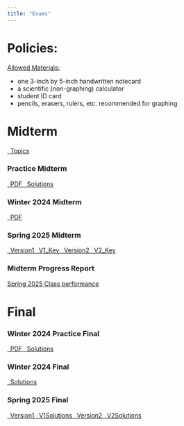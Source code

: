 ```yaml
---
title: "Exams"
---
```


# Policies:

<u>Allowed Materials:</u>

  - one 3-inch by 5-inch handwritten notecard
  - a scientific (non-graphing) calculator
  - student ID card
  - pencils, erasers, rulers, etc. recommended for graphing

# Midterm

```{=html}
<a class="btn btn-primary btn-md" href="Handout-Midterm-Topics.pdf" target="_blank">
  <i class="fa-solid fa-window-restore"></i>&ensp;Topics
</a>
```

### Practice Midterm
```{=html}
<a class="btn btn-primary btn-md" href="Midterm/EC311-Winter-24-Practice-Midterm.pdf">
   <i class="fa-solid fa-window-restore"></i>&ensp;PDF
</a>
<a class="btn btn-primary btn-md" href="Midterm/Answers-EC-311-Winter-24-Practice-Midterm.pdf" target="_blank">
  <i class="fa-solid fa-window-restore"></i>&ensp;Solutions
</a>
```

### Winter 2024 Midterm
```{=html}
<a class="btn btn-primary btn-md" href="Midterm/EC-311-Winter-24-Midterm-v2.pdf" target="_blank">
  <i class="fa-solid fa-window-restore"></i>&ensp;PDF
</a>
```

### Spring 2025 Midterm
```{=html}
<a class="btn btn-primary btn-md" href="Midterm/EC311-Sp25-Midterm_v1.pdf" target="_blank">
  <i class="fa-solid fa-window-restore"></i>&ensp;Version1
</a>
<a class="btn btn-primary btn-md" href="Midterm/EC311-Sp25-Midterm_v1_KEY.pdf" target="_blank">
  <i class="fa-solid fa-window-restore"></i>&ensp;V1_Key
</a>
<a class="btn btn-primary btn-md" href="Midterm/EC311-Sp25-Midterm_v2.pdf" target="_blank">
  <i class="fa-solid fa-window-restore"></i>&ensp;Version2
</a>
<a class="btn btn-primary btn-md" href="Midterm/EC311-Sp25-Midterm_v2_KEY.pdf" target="_blank">
  <i class="fa-solid fa-window-restore"></i>&ensp;V2_Key
</a>
```

### Midterm Progress Report

[Spring 2025 Class performance](Midterm/progress-report.html)

# Final

### Winter 2024 Practice Final
```{=html}
<a class="btn btn-primary btn-md" href="Final/EC-311-Winter-24-Practice-Final.pdf" target="_blank">
  <i class="fa-solid fa-window-restore"></i>&ensp;PDF
</a>
<a class="btn btn-primary btn-md" href="Final/[Answers]EC-311-Winter-24-Practice-Final.pdf" target="_blank">
  <i class="fa-solid fa-window-restore"></i>&ensp;Solutions
</a>
```

### Winter 2024 Final
```{=html}
<a class="btn btn-primary btn-md" href="Final/EC-311-Winter-24-Final.pdf" target="_blank">
  <i class="fa-solid fa-window-restore"></i>&ensp;Solutions
</a>
```

### Spring 2025 Final
```{=html}
<a class="btn btn-primary btn-md" href="Final/EC311-Sp25-final_v1.pdf" target="_blank">
  <i class="fa-solid fa-window-restore"></i>&ensp;Version1
</a>
<a class="btn btn-primary btn-md" href="Final/[Corrected]EC311-Sp25-final_v1.pdf" target="_blank">
  <i class="fa-solid fa-window-restore"></i>&ensp;V1Solutions
</a>
```

```{=html}
<a class="btn btn-primary btn-md" href="Final/EC311-Sp25-final_v2.pdf" target="_blank">
  <i class="fa-solid fa-window-restore"></i>&ensp;Version2
</a>
<a class="btn btn-primary btn-md" href="Final/[Corrected]EC311-Sp25-final_v2.pdf" target="_blank">
  <i class="fa-solid fa-window-restore"></i>&ensp;V2Solutions
</a>
```

